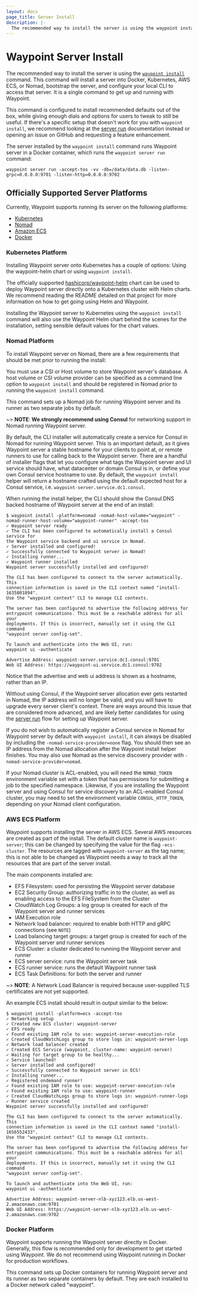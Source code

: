 ```yaml
---
layout: docs
page_title: Server Install
description: |-
  The recommended way to install the server is using the waypoint install command. This command will install a server into Docker, Kubernetes, AWS ECS, or Nomad, bootstrap the server, and configure your local CLI to access that server. It is a single command to get up and running with Waypoint.
---
```


# Waypoint Server Install

The recommended way to install the server is using the
[`waypoint install`](/commands/install) command.
This command will install a server into Docker, Kubernetes, AWS ECS, or Nomad,
bootstrap the server, and configure your local CLI to access that server.
It is a single command to get up and running with Waypoint.

This command is configured to install recommended defaults out of the box, while
giving enough dials and options for users to tweak to still be useful. If there's
a specific setup that doesn't work for you with `waypoint install`, we recommend
looking at the [server run](/docs/server/run) documentation instead or opening
an issue on GitHub and requesting a feature enhancement.

The server installed by the `waypoint install` command runs Waypoint
server in a Docker container, which runs the `waypoint server run`
command:

```shell-session
waypoint server run -accept-tos -vv -db=/data/data.db -listen-grpc=0.0.0.0:9701 -listen-http=0.0.0.0:9702
```

## Officially Supported Server Platforms

Currently, Waypoint supports running its server on the following platforms:

- [Kubernetes](/docs/server/install#kubernetes-platform)
- [Nomad](/docs/server/install#nomad-platform)
- [Amazon ECS](/docs/server/install#aws-ecs-platform)
- [Docker](/docs/server/install#docker-platform)

### Kubernetes Platform

Installing Waypoint server onto Kubernetes has a couple of options: Using the
waypoint-helm chart or using `waypoint install`.

The officially supported [hashicorp/waypoint-helm](https://github.com/hashicorp/waypoint-helm)
chart can be used to deploy Waypoint server directly onto a Kubernetes cluster with Helm charts.
We recommend reading the README detailed on that project for more information on
how to get going using Helm and Waypoint.

Installing the Waypoint server to Kubernetes using the `waypoint install` command
will also use the Waypoint Helm chart behind the scenes for the installation, setting sensible default
values for the chart values.

### Nomad Platform

To install Waypoint server on Nomad, there are a few requirements that should be
met prior to running the install:

You must use a CSI or Host volume to store Waypoint server's database. A host volume
or CSI volume provider can be specified as a command line option to `waypoint install` and
should be registered in Nomad prior to running the `waypoint install` command.

This command sets up a Nomad job for running Waypoint server and its
runner as two separate jobs by default.

~> **NOTE**: **We strongly recommend using Consul** for networking support in Nomad running Waypoint server.

By default, the CLI installer will automatically create a service for Consul in
Nomad for running Waypoint server. This is an important default, as it gives
Waypoint server a stable hostname for your clients to point at, or remote
runners to use for calling back to the Waypoint server. There are a handful of
installer flags that let you configure what tags the Waypoint server and UI
service should have, what datacenter or domain Consul is in, or
define your own Consul service hostname to use. By default, the
`waypoint install` helper will return a hostname crafted using the default
expected host for a Consul service, i.e. `waypoint-server.service.dc1.consul`.

When running the install helper, the CLI should show the Consul DNS backed hostname of Waypoint
server at the end of an install:

```shell-session
$ waypoint install -platform=nomad -nomad-host-volume="waypoint" -nomad-runner-host-volume="waypoint-runner" -accept-tos
✓ Waypoint server ready
✓ The CLI has been configured to automatically install a Consul service for
the Waypoint service backend and ui service in Nomad.
✓ Server installed and configured!
✓ Successfully connected to Waypoint server in Nomad!
✓ Installing runner...
✓ Waypoint runner installed
Waypoint server successfully installed and configured!

The CLI has been configured to connect to the server automatically. This
connection information is saved in the CLI context named "install-1635801894".
Use the "waypoint context" CLI to manage CLI contexts.

The server has been configured to advertise the following address for
entrypoint communications. This must be a reachable address for all your
deployments. If this is incorrect, manually set it using the CLI command
"waypoint server config-set".

To launch and authenticate into the Web UI, run:
waypoint ui -authenticate

Advertise Address: waypoint-server.service.dc1.consul:9701
Web UI Address: https://waypoint-ui.service.dc1.consul:9702
```

Notice that the advertise and web ui address is shown as a hostname, rather than an IP.

Without using Consul, if the Waypoint server allocation ever gets restarted in Nomad, the IP
address will no longer be valid, and you will have to upgrade every server client's context.
There are ways around this issue that are considered more advanced, and are likely
better candidates for using the [server run](/docs/server/run) flow for setting
up Waypoint server.

If you do not wish to automatically register a Consul service in Nomad for
Waypoint server by default with `waypoint install`, it can always be disabled
by including the `-nomad-service-provider=none` flag. You should then see
an IP address from the Nomad allocation after the Waypoint install helper finishes.
You may also use Nomad as the service discovery provider with `-nomad-service-provider=nomad`.

If your Nomad cluster is ACL-enabled, you will need the `NOMAD_TOKEN` environment variable
set with a token that has permissions for submitting a job to the specified namespace.
Likewise, if you are installing the Waypoint server and using Consul for service
discovery to an ACL-enabled Consul cluster, you may need to set the environment
variable `CONSUL_HTTP_TOKEN`, depending on your Nomad client configuration.

### AWS ECS Platform

Waypoint supports installing the server in AWS ECS. Several AWS resources are created
as part of the install. The default cluster name is `waypoint-server`; this can
be changed by specifying the value for the flag `-ecs-cluster`. The resources
are tagged with `waypoint-server` as the tag name; this is not able to be changed
as Waypoint needs a way to track all the resources that are part of the server install.

The main components installed are:

- EFS Filesystem: used for persisting the Waypoint server database
- EC2 Security Group: authorizing traffic in to the cluster, as well as enabling access to the EFS FileSystem from the Cluster
- CloudWatch Log Groups: a log group is created for each of the Waypoint server and runner services
- IAM Execution role
- Network load balancer: required to enable both HTTP and gRPC connections (see `NOTE`)
- Load balancing target groups: a target group is created for each of the Waypoint server and runner services
- ECS Cluster: a cluster dedicated to running the Waypoint server and runner
- ECS server service: runs the Waypoint server task
- ECS runner service: runs the default Waypoint runner task
- ECS Task Definitions: for both the server and runner

~> **NOTE**: A Network Load Balancer is required because user-supplied TLS certificates are not yet supported.

An example ECS install should result in output similar to the below:

```shell-session
$ waypoint install -platform=ecs -accept-tos
✓ Networking setup
✓ Created new ECS cluster: waypoint-server
✓ EFS ready
✓ Found existing IAM role to use: waypoint-server-execution-role
✓ Created CloudWatchLogs group to store logs in: waypoint-server-logs
✓ Network load balancer created
✓ Created ECS Service (waypoint, cluster-name: waypoint-server)
✓ Waiting for target group to be healthy...
✓ Service launched!
✓ Server installed and configured!
✓ Successfully connected to Waypoint server in ECS!
✓ Installing runner...
✓ Registered ondemand runner!
✓ Found existing IAM role to use: waypoint-server-execution-role
✓ Found existing IAM role to use: waypoint-runner
✓ Created CloudWatchLogs group to store logs in: waypoint-runner-logs
✓ Runner service created
Waypoint server successfully installed and configured!

The CLI has been configured to connect to the server automatically. This
connection information is saved in the CLI context named "install-1656552433".
Use the "waypoint context" CLI to manage CLI contexts.

The server has been configured to advertise the following address for
entrypoint communications. This must be a reachable address for all your
deployments. If this is incorrect, manually set it using the CLI command
"waypoint server config-set".

To launch and authenticate into the Web UI, run:
waypoint ui -authenticate

Advertise Address: waypoint-server-nlb-xyz123.elb.us-west-2.amazonaws.com:9701
Web UI Address: https://waypoint-server-nlb-xyz123.elb.us-west-2.amazonaws.com:9702
```

### Docker Platform

Waypoint supports running the Waypoint server directly in Docker. Generally, this flow
is recommended only for development to get started using Waypoint. We do not
recommend using Waypoint running in Docker for production workflows.

This command sets up Docker containers for running Waypoint server and its
runner as two separate containers by default. They are each installed to a Docker
network called "waypoint".
